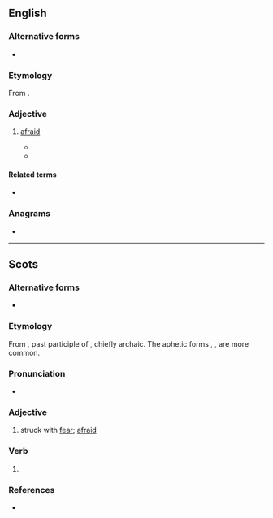 ==English==

===Alternative forms===
* {{alter|en|afeared|affeard|affeared}}

===Etymology===
From {{suffix|en|afear|ed}}.

===Adjective===
{{en-adj}}

# {{lb|en|archaic|or|dialectal}} [[afraid]]
#* {{RQ:Shakespeare Hamlet|V|ii|passage=Pray you pass with your best violence;<br>I am '''afeard''' you make a wanton of me.}}
#* {{quote-book
|en
|year=2009
|year_published=
|edition=
|editor=
|author=John Hough, Jr.
|title=Seen the Glory
|chapter=
|url=http://books.google.com/books?id=r985pBESsj4C&printsec=frontcover&dq=Seen+the+glory&source=bl&ots=5cN3G-5I35&sig=SdpPPWPQogqCzQLpG2sZzUVhp1A&hl=en&sa=X&ei=x6EQUIq_FYrY0QH5uoDICw&redir_esc=y#v=onepage&q=afeard&f=false
|genre=Fiction
|publisher=Simon and Schuster
|isbn=9781416589655
|page=192
|passage=He's '''afeard''' of you, Luke. Don't you know that?
}}

====Related terms====
* {{l|en|afear}}

===Anagrams===
* {{anagrams|en|a=aadefr|afared}}

----
==Scots==

===Alternative forms===
* {{alter|sco|afeart|afeared}}

===Etymology===
From {{inh|sco|enm|afered}}, past participle of {{m|enm|aferen}}, chiefly archaic. The aphetic forms {{m|sco|feard}}, {{m|sco|feart}}, are more common.

===Pronunciation===
* {{IPA|sco|/əˈfiːrd/|/əˈfiːrt/}}

===Adjective===
{{sco-adj}}

# {{lb|sco|archaic}} struck with [[fear]]; [[afraid]]

===Verb===
{{head|sco|verb form}}

# {{lb|sco|archaic}} {{sco-past of|afear}}

===References===
* {{R:DSL|pos=ppl.adj}}